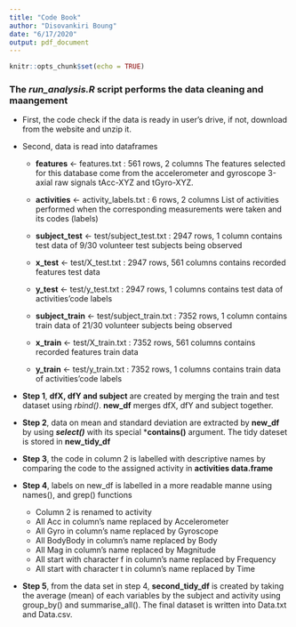 ```yaml
---
title: "Code Book"
author: "Disovankiri Boung"
date: "6/17/2020"
output: pdf_document
---
```


```r
knitr::opts_chunk$set(echo = TRUE)
```

### The ***run_analysis.R*** script performs the data cleaning and maangement 

* First, the code check if the data is ready in user's drive, if not, download from the website and unzip it.

* Second,   data is read into dataframes
  
  + **features** <- features.txt : 561 rows, 2 columns
The features selected for this database come from the accelerometer and gyroscope 3-axial raw signals tAcc-XYZ and tGyro-XYZ.
 
  + **activities** <- activity_labels.txt : 6 rows, 2 columns
List of activities performed when the corresponding measurements were taken and its codes (labels)

  + **subject_test** <- test/subject_test.txt : 2947 rows, 1 column
contains test data of 9/30 volunteer test subjects being observed

  + **x_test** <- test/X_test.txt : 2947 rows, 561 columns
contains recorded features test data
  + **y_test** <- test/y_test.txt : 2947 rows, 1 columns
contains test data of activities’code labels

  + **subject_train** <- test/subject_train.txt : 7352 rows, 1 column
contains train data of 21/30 volunteer subjects being observed

  + **x_train** <- test/X_train.txt : 7352 rows, 561 columns
contains recorded features train data

  + **y_train** <- test/y_train.txt : 7352 rows, 1 columns
contains train data of activities’code labels

* **Step 1**, **dfX, dfY and subject** are created by merging the train and test dataset using *rbind()*. **new_df** merges dfX, dfY and subject together.

* **Step 2**, data on mean and standard deviation are extracted by **new_df** by using ***select()*** with its special ***contains()** argument. The tidy dateset is stored in **new_tidy_df**

* **Step 3**, the code in column 2 is labelled with descriptive names by comparing the code to the assigned activity in **activities data.frame**

* **Step 4**, labels on new_df is labelled in a more readable manne using names(), and grep() functions
  + Column 2  is renamed to activity
  + All Acc in column’s name replaced by Accelerometer
  + All Gyro in column’s name replaced by Gyroscope
  + All BodyBody in column’s name replaced by Body
  + All Mag in column’s name replaced by Magnitude
  + All start with character f in column’s name replaced by Frequency
  + All start with character t in column’s name replaced by Time
  
* **Step 5**, from the data set in step 4, **second_tidy_df** is created by taking the average (mean) of each variables by the subject and activity using group_by() and summarise_all(). The final dataset is written into Data.txt and Data.csv.





